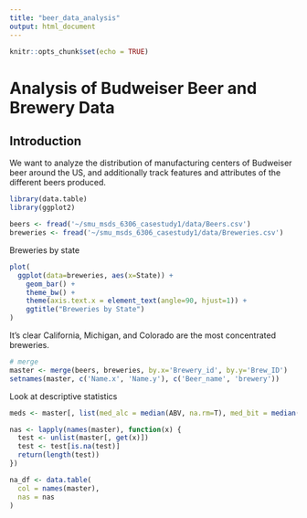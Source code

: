 ```yaml
---
title: "beer_data_analysis"
output: html_document
---
```


```r
knitr::opts_chunk$set(echo = TRUE)
```

# Analysis of Budweiser Beer and Brewery Data

## Introduction

We want to analyze the distribution of manufacturing centers of Budweiser beer around the US, and additionally track features and attributes of the different beers produced. 

```r
library(data.table)
library(ggplot2)

beers <- fread('~/smu_msds_6306_casestudy1/data/Beers.csv')
breweries <- fread('~/smu_msds_6306_casestudy1/data/Breweries.csv')

```

Breweries by state

```r
plot(
  ggplot(data=breweries, aes(x=State)) +
    geom_bar() +
    theme_bw() +
    theme(axis.text.x = element_text(angle=90, hjust=1)) +
    ggtitle("Breweries by State") 
)


```

It's clear California, Michigan, and Colorado are the most concentrated breweries. 

```r
# merge
master <- merge(beers, breweries, by.x='Brewery_id', by.y='Brew_ID')
setnames(master, c('Name.x', 'Name.y'), c('Beer_name', 'brewery'))


```


Look at descriptive statistics

```r
meds <- master[, list(med_alc = median(ABV, na.rm=T), med_bit = median(IBU, na.rm=T)), by='State']

nas <- lapply(names(master), function(x) {
  test <- unlist(master[, get(x)])
  test <- test[is.na(test)]
  return(length(test))
})

na_df <- data.table(
  col = names(master), 
  nas = nas
)

```
